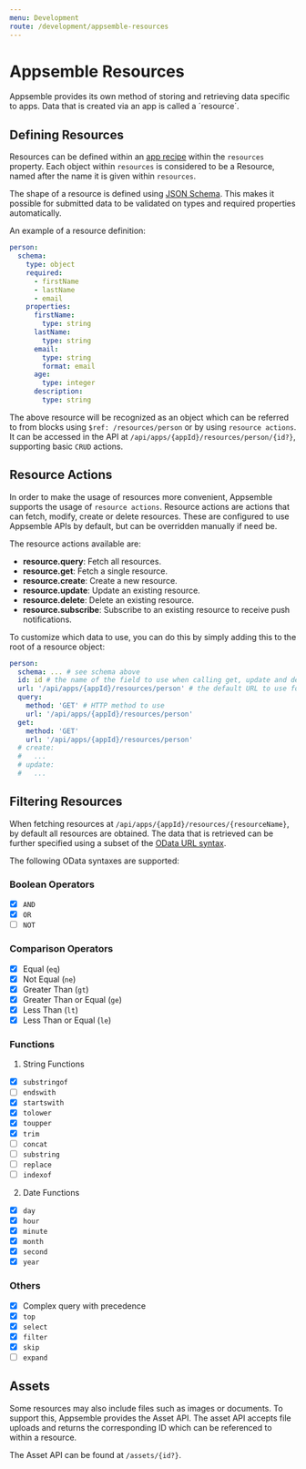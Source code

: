 ```yaml
---
menu: Development
route: /development/appsemble-resources
---
```


# Appsemble Resources

Appsemble provides its own method of storing and retrieving data specific to apps. Data that is
created via an app is called a ´resource´.

## Defining Resources

Resources can be defined within an [app recipe](reference/app) within the `resources` property. Each
object within `resources` is considered to be a Resource, named after the name it is given within
`resources`.

The shape of a resource is defined using [JSON Schema](https://json-schema.org/). This makes it
possible for submitted data to be validated on types and required properties automatically.

An example of a resource definition:

```yaml
person:
  schema:
    type: object
    required:
      - firstName
      - lastName
      - email
    properties:
      firstName:
        type: string
      lastName:
        type: string
      email:
        type: string
        format: email
      age:
        type: integer
      description:
        type: string
```

The above resource will be recognized as an object which can be referred to from blocks using
`$ref: /resources/person` or by using `resource actions`. It can be accessed in the API at
`/api/apps/{appId}/resources/person/{id?}`, supporting basic `CRUD` actions.

## Resource Actions

In order to make the usage of resources more convenient, Appsemble supports the usage of
`resource actions`. Resource actions are actions that can fetch, modify, create or delete resources.
These are configured to use Appsemble APIs by default, but can be overridden manually if need be.

The resource actions available are:

- **resource.query**: Fetch all resources.
- **resource.get**: Fetch a single resource.
- **resource.create**: Create a new resource.
- **resource.update**: Update an existing resource.
- **resource.delete**: Delete an existing resource.
- **resource.subscribe**: Subscribe to an existing resource to receive push notifications.

To customize which data to use, you can do this by simply adding this to the root of a resource
object:

```yaml
person:
  schema: ... # see schema above
  id: id # the name of the field to use when calling get, update and delete
  url: '/api/apps/{appId}/resources/person' # the default URL to use for resource actions
  query:
    method: 'GET' # HTTP method to use
    url: '/api/apps/{appId}/resources/person'
  get:
    method: 'GET'
    url: '/api/apps/{appId}/resources/person'
  # create:
  #   ...
  # update:
  #   ...
```

## Filtering Resources

When fetching resources at `/api/apps/{appId}/resources/{resourceName}`, by default all resources
are obtained. The data that is retrieved can be further specified using a subset of the
[OData URL syntax](http://docs.oasis-open.org/odata/odata/v4.01/odata-v4.01-part2-url-conventions.html).

The following OData syntaxes are supported:

### Boolean Operators

- [x] `AND`
- [x] `OR`
- [ ] `NOT`

### Comparison Operators

- [x] Equal (`eq`)
- [x] Not Equal (`ne`)
- [x] Greater Than (`gt`)
- [x] Greater Than or Equal (`ge`)
- [x] Less Than (`lt`)
- [x] Less Than or Equal (`le`)

### Functions

1. String Functions

- [x] `substringof`
- [ ] `endswith`
- [x] `startswith`
- [x] `tolower`
- [x] `toupper`
- [x] `trim`
- [ ] `concat`
- [ ] `substring`
- [ ] `replace`
- [ ] `indexof`

2. Date Functions

- [x] `day`
- [x] `hour`
- [x] `minute`
- [x] `month`
- [x] `second`
- [x] `year`

### Others

- [x] Complex query with precedence
- [x] `top`
- [x] `select`
- [x] `filter`
- [x] `skip`
- [ ] `expand`

## Assets

Some resources may also include files such as images or documents. To support this, Appsemble
provides the Asset API. The asset API accepts file uploads and returns the corresponding ID which
can be referenced to within a resource.

The Asset API can be found at `/assets/{id?}`.
